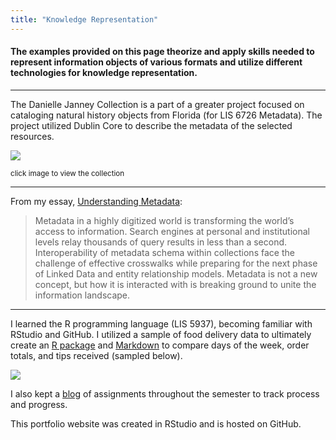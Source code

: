 ```yaml
---
title: "Knowledge Representation"
---
```


#### **The examples provided on this page theorize and apply skills needed to represent information objects of various formats and utilize different technologies for knowledge representation.**

------------------------------------------------------------------------

The Danielle Janney Collection is a part of a greater project focused on cataloging natural history objects from Florida (for LIS 6726 Metadata). The project utilized Dublin Core to describe the metadata of the selected resources.

[![](img/danielle-janney-collection.png)](https://usfseahorse.omeka.net/collections/show/1)

^click image to view the collection^

------------------------------------------------------------------------

From my essay, [Understanding Metadata](img/understanding_metadata.pdf){target="_blank"}:

> Metadata in a highly digitized world is transforming the world's access to information. Search engines at personal and institutional levels relay thousands of query results in less than a second. Interoperability of metadata schema within collections face the challenge of effective crosswalks while preparing for the next phase of Linked Data and entity relationship models. Metadata is not a new concept, but how it is interacted with is breaking ground to unite the information landscape.

------------------------------------------------------------------------

I learned the R programming language (LIS 5937), becoming familiar with RStudio and GitHub. I utilized a sample of food delivery data to ultimately create an [R package](https://github.com/djanney1/deliverystats/tree/master){target="_blank"} and [Markdown](https://rpubs.com/djanney1/deliverystats){target="_blank"} to compare days of the week, order totals, and tips received (sampled below).

![](img/Rdelivery.png)

I also kept a [blog](https://www.tumblr.com/d-janney){target="_blank"} of assignments throughout the semester to track process and progress.

This portfolio website was created in RStudio and is hosted on GitHub.
